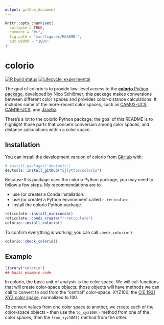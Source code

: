 ```yaml
---
output: github_document
---
```


<!-- README.md is generated from README.Rmd. Please edit that file -->

```r
knitr::opts_chunk$set(
  collapse = TRUE,
  comment = "#>",
  fig.path = "man/figures/README-",
  out.width = "100%"
)
```

# colorio

<!-- badges: start -->
[![R build status](https://github.com/ijlyttle/colorio/workflows/R-CMD-check/badge.svg)](https://github.com/ijlyttle/colorio/actions)
[![Lifecycle: experimental](https://img.shields.io/badge/lifecycle-experimental-orange.svg)](https://www.tidyverse.org/lifecycle/#experimental)
<!-- badges: end -->

The goal of colorio is to provide low-level access to the [**colorio** Python package](https://github.com/nschloe/colorio), developed by Nico Schlömer; this package makes conversions between different color spaces and provides color-distance calculations. 
It includes some of the more-recent color spaces, such as [CAM02-UCS](https://en.wikipedia.org/wiki/CIECAM02), [CAM16-UCS](https://en.wikipedia.org/wiki/Color_appearance_model#CAM16), and [Jzazbz](https://doi.org/10.1364/OE.25.015131).

There's a lot to the colorio Python package; the goal of this README is to highlight those parts that concern conversion among color spaces, and distance calculations within a color space.

## Installation

You can install the development version of colorio from [GitHub](https://github.com/) with:

``` r
# install.packages("devtools")
devtools::install_github("ijlyttle/colorio")
```

Because this package uses the colorio Python package, you may need to follow a few steps. My recommendations are to 

- use (or create) a Conda installation. 
- use (or create) a Python environment called `r-reticulate`.
- install the colorio Python package.

```r
reticulate::install_miniconda()
reticulate::conda_create("r-reticulate")
colorio::install_colorio()
```

To confirm everything is working, you can call `check_colorio()`:

```r
colorio::check_colorio()
```

## Example

```r
library("colorio")
## basic example code
```

In colorio, the basic unit of analysis is the color space. 
We will call functions that will create color-space objects; those objects will have methods we can call to convert to and from the "central" color-space: XYZ100, the [CIE 1931 XYZ color space](https://en.wikipedia.org/wiki/CIE_1931_color_space), normalized to 100.

To convert values from one color space to another, we create each of the color-space objects - then use the `to_xyz100()` method from one of the color spaces, then the `from_xyz100()`  method from the other.
